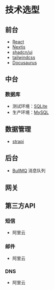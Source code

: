 
# 技术选型

## 前台

- [React](https://react.dev/)
- [Nextjs](https://nextjs.org/)
- [shadcn/ui](https://ui.shadcn.com/)
- [tailwindcss](https://tailwindcss.com/)
- [Docusaurus](https://docusaurus.io/)

## 中台

### 数据库

- 测试环境：[SQLite](https://sqlite.org/)
- 生产环境：[MySQL](https://www.mysql.com/)

## 数据管理

- [strapi](https://strapi.io/)

## 后台

- [BullMQ](https://bullmq.io/) 消息队列

## 网关

## 第三方API

### 短信

- 阿里云

### 邮件

- 阿里云

### DNS

- 阿里云
